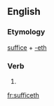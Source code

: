==English==

===Etymology===
[[suffice]] + [[-eth]]

===Verb===
{{head|en|verb form}}

# {{en-archaic third-person singular of|suffice}}

[[fr:sufficeth]]
